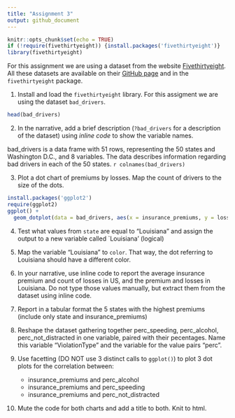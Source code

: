 ```yaml
---
title: "Assignment 3"
output: github_document
---
```


```r
knitr::opts_chunk$set(echo = TRUE)
if (!require(fivethirtyeight)) {install.packages('fivethirtyeight')}
library(fivethirtyeight)
```

For this assignment we are using a dataset from the website [Fivethirtyeight](http://fivethirtyeight.com/). All these datasets are available on their [GitHub page](https://github.com/fivethirtyeight/data/) and in the `fivethirtyeight` package.

1. Install and load the `fivethirtyeight` library. For this assigment we are using the dataset `bad_drivers`.
```r
head(bad_drivers)
```


2. In the narrative, add a brief description (`?bad_drivers` for a description of the dataset) using *inline code* to show the variable names.

bad_drivers is a data frame with 51 rows, representing the 50 states and Washington D.C., and 8 variables. The data describes information regarding bad drivers in each of the 50 states. 
`r colnames(bad_drivers)`


3. Plot a dot chart of premiums by losses. Map the count of drivers to the size of the dots.
```r
install.packages('ggplot2')
require(ggplot2)
ggplot() +
  geom_dotplot(data = bad_drivers, aes(x = insurance_premiums, y = losses))
```


4. Test what values from `state` are equal to "Louisiana" and assign the output to a new variable called `Louisiana' (logical)

5. Map the variable "Louisiana" to `color`. That way, the dot referring to Louisiana should have a different color.

6. In your narrative, use inline code to report the average insurance premium and count of losses in US, and the premium and losses in Louisiana. Do not type those values manually, but extract them from the dataset using inline code.

7. Report in a tabular format the 5 states with the highest premiums (include only state and insurance_premiums)

8. Reshape the dataset gathering together perc_speeding, perc_alcohol, perc_not_distracted in one variable, paired with their pecentages. Name this variable "ViolationType" and the variable for the value pairs "perc".

9. Use facetting (DO NOT use 3 distinct calls to `ggplot()`) to plot 3 dot plots for the correlation between:

   - insurance_premiums and perc_alcohol
   - insurance_premiums and perc_speeding
   - insurance_premiums and perc_not_distracted
   
   
10. Mute the code for both charts and add a title to both. Knit to html.
   
   



